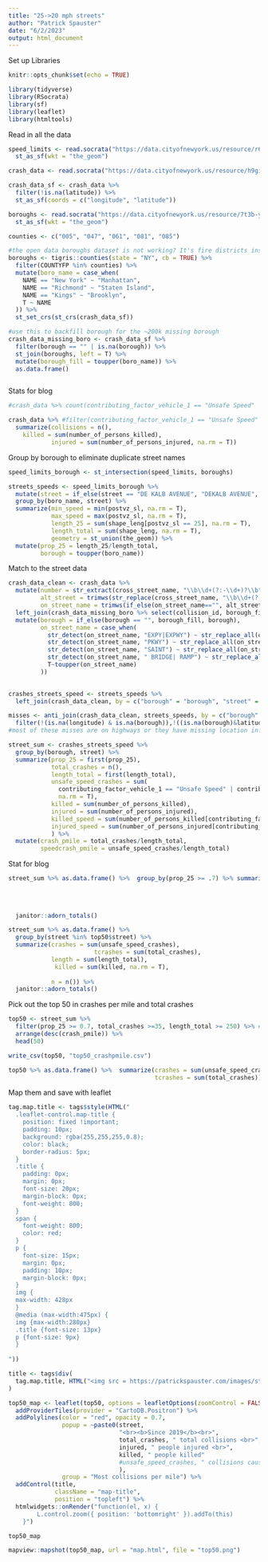 ```yaml
---
title: "25->20 mph streets"
author: "Patrick Spauster"
date: "6/2/2023"
output: html_document
---
```

Set up Libraries
```r
knitr::opts_chunk$set(echo = TRUE)

library(tidyverse)
library(RSocrata)
library(sf)
library(leaflet)
library(htmltools)

```

Read in all the data
```r

speed_limits <- read.socrata("https://data.cityofnewyork.us/resource/r6fm-v9ag.csv") %>% 
  st_as_sf(wkt = "the_geom")

crash_data <- read.socrata("https://data.cityofnewyork.us/resource/h9gi-nx95.csv?$where=crash_date > '2018-12-31T00:00:00.000'")

crash_data_sf <- crash_data %>% 
  filter(!is.na(latitude)) %>% 
  st_as_sf(coords = c("longitude", "latitude"))

boroughs <- read.socrata("https://data.cityofnewyork.us/resource/7t3b-ywvw.csv")%>% 
  st_as_sf(wkt = "the_geom")

counties <- c("005", "047", "061", "081", "085")

#the open data boroughs dataset is not working? It's fire districts instead
boroughs <- tigris::counties(state = "NY", cb = TRUE) %>% 
  filter(COUNTYFP %in% counties) %>% 
  mutate(boro_name = case_when(
    NAME == "New York" ~ "Manhattan",
    NAME == "Richmond" ~ "Staten Island",
    NAME == "Kings" ~ "Brooklyn",
    T ~ NAME
  )) %>% 
  st_set_crs(st_crs(crash_data_sf))

#use this to backfill borough for the ~200k missing borough
crash_data_missing_boro <- crash_data_sf %>%
  filter(borough == "" | is.na(borough)) %>% 
  st_join(boroughs, left = T) %>% 
  mutate(borough_fill = toupper(boro_name)) %>% 
  as.data.frame()



```
Stats for blog

```r
#crash_data %>% count(contributing_factor_vehicle_1 == "Unsafe Speed" | contributing_factor_vehicle_2 == "Unsafe Speed")

crash_data %>% #filter(contributing_factor_vehicle_1 == "Unsafe Speed" | contributing_factor_vehicle_2 == "Unsafe Speed") %>% 
  summarize(collisions = n(),
    killed = sum(number_of_persons_killed),
            injured = sum(number_of_persons_injured, na.rm = T))
```




Group by borough to eliminate duplicate street names
```r

speed_limits_borough <- st_intersection(speed_limits, boroughs)

streets_speeds <- speed_limits_borough %>%
  mutate(street = if_else(street == "DE KALB AVENUE", "DEKALB AVENUE", street)) %>% 
  group_by(boro_name, street) %>% 
  summarize(min_speed = min(postvz_sl, na.rm = T),
            max_speed = max(postvz_sl, na.rm = T),
            length_25 = sum(shape_leng[postvz_sl == 25], na.rm = T),
            length_total = sum(shape_leng, na.rm = T),
            geometry = st_union(the_geom)) %>% 
  mutate(prop_25 = length_25/length_total,
         borough = toupper(boro_name))


```

Match to the street data 
```r

crash_data_clean <- crash_data %>%
  mutate(number = str_extract(cross_street_name, "\\b\\d+(?:-\\d+)?\\b"),
         alt_street = trimws(str_replace(cross_street_name, "\\b\\d+(?:-\\d+)?\\s*(?=\\D)", "")),
         on_street_name = trimws(if_else(on_street_name=="", alt_street, on_street_name))) %>% 
  left_join(crash_data_missing_boro %>% select(collision_id, borough_fill), by = "collision_id") %>% 
  mutate(borough = if_else(borough == "", borough_fill, borough),
         on_street_name = case_when(
           str_detect(on_street_name, "EXPY|EXPWY") ~ str_replace_all(on_street_name, "EXPY|EXPWY", "EXPRESSWAY"),
           str_detect(on_street_name, "PKWY") ~ str_replace_all(on_street_name, "PKWY", "PARKWAY"),
           str_detect(on_street_name, "SAINT") ~ str_replace_all(on_street_name, "SAINT", "ST"),
           str_detect(on_street_name, " BRIDGE| RAMP") ~ str_replace_all(on_street_name, " BRIDGE| RAMP", ""),
           T~toupper(on_street_name)
         ))
  

crashes_streets_speed <- streets_speeds %>% 
  left_join(crash_data_clean, by = c("borough" = "borough", "street" = "on_street_name"))

misses <- anti_join(crash_data_clean, streets_speeds, by = c("borough" = "borough", "on_street_name" = "street")) %>% 
  filter(!(is.na(longitude) & is.na(borough)),!((is.na(borough)&latitude==0))) #these have no location data
#most of these misses are on highways or they have missing location information
```


```r
street_sum <- crashes_streets_speed %>% 
  group_by(borough, street) %>% 
  summarize(prop_25 = first(prop_25),
            total_crashes = n(),
            length_total = first(length_total),
            unsafe_speed_crashes = sum(
              contributing_factor_vehicle_1 == "Unsafe Speed" | contributing_factor_vehicle_2 == "Unsafe Speed",
              na.rm = T),
            killed = sum(number_of_persons_killed),
            injured = sum(number_of_persons_injured),
            killed_speed = sum(number_of_persons_killed[contributing_factor_vehicle_1 == "Unsafe Speed" | contributing_factor_vehicle_2 == "Unsafe Speed"]),
            injured_speed = sum(number_of_persons_injured[contributing_factor_vehicle_1 == "Unsafe Speed" | contributing_factor_vehicle_2 == "Unsafe Speed"])
            ) %>% 
  mutate(crash_pmile = total_crashes/length_total,
         speedcrash_pmile = unsafe_speed_crashes/length_total)

```
Stat for blog
```r
street_sum %>% as.data.frame() %>%  group_by(prop_25 >= .7) %>% summarize(crashes = sum(unsafe_speed_crashes),
                                                                        tcrashes = sum(total_crashes),
                                                                        killed = sum(killed, na.rm = T),
                                                                        injured = sum(injured, na.rm = T),
                                                                        length = sum(length_total)) %>% 
  janitor::adorn_totals()

street_sum %>% as.data.frame() %>%
  group_by(street %in% top50$street) %>%
  summarize(crashes = sum(unsafe_speed_crashes),
                        tcrashes = sum(total_crashes),
            length = sum(length_total),
             killed = sum(killed, na.rm = T),
                                                                        injured = sum(injured, na.rm = T),
            n = n()) %>% 
  janitor::adorn_totals()

```



Pick out the top 50 in crashes per mile and total crashes
```r

top50 <- street_sum %>%
  filter(prop_25 >= 0.7, total_crashes >=35, length_total >= 250) %>% #just streets that are mostly 25mph, and are long enough and have enough crashes to be relevant here
  arrange(desc(crash_pmile)) %>% 
  head(50)

write_csv(top50, "top50_crashpmile.csv")

top50 %>% as.data.frame() %>%  summarize(crashes = sum(unsafe_speed_crashes),
                                         tcrashes = sum(total_crashes))

```

Map them and save with leaflet
```r

tag.map.title <- tags$style(HTML("
  .leaflet-control.map-title {
    position: fixed !important;
    padding: 10px;
    background: rgba(255,255,255,0.8);
    color: black;
    border-radius: 5px;
  }
  .title {
    padding: 0px;
    margin: 0px;
    font-size: 20px;
    margin-block: 0px;
    font-weight: 800;
  }
  span {
    font-weight: 800;
    color: red;
  }
  p {
    font-size: 15px;
    margin: 0px;
    padding: 10px;
    margin-block: 0px;
  }
  img {
  max-width: 428px
  }
  @media (max-width:475px) {
  img {max-width:280px}
  .title {font-size: 13px}
  p {font-size: 9px}
  }
  
"))

title <- tags$div(
  tag.map.title, HTML("<img src = https://patrickspauster.com/images/streetsblog-logo.png><p class = 'title'>NYC's Most-Dangerous 25 MPH Streets</p><p>25 MPH streets with the most collisions per mile<br><span>Select a street</span> to view the number of collisions since 2019</p>")
)  

top50_map <- leaflet(top50, options = leafletOptions(zoomControl = FALSE)) %>% 
  addProviderTiles(provider = "CartoDB.Positron") %>% 
  addPolylines(color = "red", opacity = 0.7,
               popup = ~paste0(street,
                               "<br><b>Since 2019</b><br>",
                               total_crashes, " total collisions <br>",
                               injured, " people injured <br>",
                               killed, " people killed"
                               #unsafe_speed_crashes, " collisions caused by unsafe speed"
                               ),
               group = "Most collisions per mile") %>% 
  addControl(title,
             className = "map-title",
             position = "topleft") %>% 
  htmlwidgets::onRender("function(el, x) {
        L.control.zoom({ position: 'bottomright' }).addTo(this)
    }") 

top50_map

mapview::mapshot(top50_map, url = "map.html", file = "top50.png")


```

